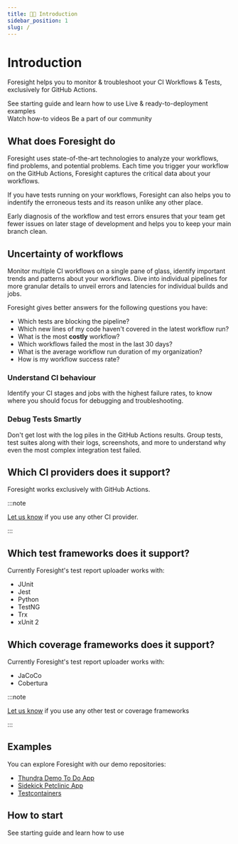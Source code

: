 ```yaml
---
title: 👋🏻 Introduction
sidebar_position: 1
slug: /
---
```


# Introduction
Foresight helps you to monitor & troubleshoot your CI Workflows & Tests, exclusively for GitHub Actions.

<div className="w-full cols-2">
  <Card title="Get Started" target="/step-by-step-guide">
    See starting guide and learn how to use
  </Card>
  <Card title="Examples" target="/examples">
    Live & ready-to-deployment examples 
  </Card>
</div>
<div className="w-full cols-2">
  <Card title="How-to videos" target="https://www.youtube.com/watch?v=RkUSQVasOq0&list=PL13z_vfkidZ3nNq3G-6iPPugwF5rhFCRm">
    Watch how-to videos
  </Card>
  <Card title="Community" target="https://discord.gg/bCtCmzP2ge">
    Be a part of our community
  </Card>
</div>

## What does Foresight do
Foresight uses state-of-the-art technologies to analyze your workflows, find problems, and potential problems. Each time
you trigger your workflow on the GitHub Actions, Foresight captures the critical data about your workflows.  

If you have tests running on your workflows, Foresight can also helps you to indentify the erroneous tests and its reason
unlike any other place. 

Early diagnosis of the workflow and test errors ensures that your team get fewer issues on later stage of development and helps you to keep
your main branch clean.  

## Uncertainty of workflows
Monitor multiple CI workflows on a single pane of glass, identify important trends and patterns about your workflows.
Dive into individual pipelines for more granular details to unveil errors and latencies for individual builds and jobs. 

Foresight gives better answers for the following questions you have: 
- Which tests are blocking the pipeline?
- Which new lines of my code haven't covered in the latest workflow run?
- What is the most **costly** workflow?
- Which workflows failed the most in the last 30 days?
- What is the average workflow run duration of my organization?
- How is my workflow success rate?

### Understand CI behaviour
Identify your CI stages and jobs with the highest failure rates, to know where you should focus for debugging and troubleshooting.

### Debug Tests Smartly
Don't get lost with the log piles in the GitHub Actions results. Group tests, test suites along with their logs, 
screenshots, and more to understand why even the most complex integration test failed. 

## Which CI providers does it support?
Foresight works exclusively with GitHub Actions. 

:::note

[Let us know](https://www.thundra.io/contact-us) if you use any other CI provider.

:::

## Which test frameworks does it support?
Currently Foresight's test report uploader works with:
- JUnit
- Jest
- Python
- TestNG
- Trx
- xUnit 2

## Which coverage frameworks does it support?
Currently Foresight's test report uploader works with:
- JaCoCo
- Cobertura

:::note

[Let us know](https://www.thundra.io/contact-us) if you use any other test or coverage frameworks

:::

## Examples

You can explore Foresight with our demo repositories:
- [Thundra Demo To Do App](https://foresight.thundra.live/repositories/github/thundra-io-demo/thundra-demo-todo-app-java/workflow-runs)
- [Sidekick Petclinic App](https://foresight.thundra.live/repositories/github/thundra-io-demo/thundra-sidekick-petclinic-demo/workflow-runs)
- [Testcontainers](https://foresight.thundra.live/repositories/github/testcontainers/testcontainers-java/test-runs)


## How to start

<Card title="Get Started" target="/step-by-step-guide">
  See starting guide and learn how to use
</Card>

